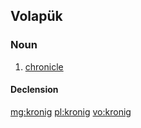 ==Volapük==

===Noun===
{{vo-noun}}

# [[chronicle]]

====Declension====
{{vo-decl-noun}}

[[mg:kronig]]
[[pl:kronig]]
[[vo:kronig]]